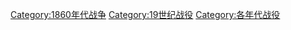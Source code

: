 [[Category:1860年代战争|Category:1860年代战争]]
[[Category:19世纪战役|Category:19世纪战役]]
[[Category:各年代战役|Category:各年代战役]]
